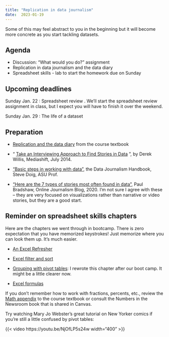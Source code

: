 ```yaml
---
title: "Replication in data journalism"
date:  2023-01-19
--- 
```


Some of this may feel abstract to you in the beginning but it will become more concrete as you start tackling datasets. 

## Agenda

* Discussion: "What would you do?" assignment
* Replication in data journalism and the data diary
* Spreadsheet skills - lab to start the homework due on Sunday

## Upcoming deadlines

[Sunday Jan. 22]{.sked-dates} : Spreadsheet review . We'll start the spreadsheet review assignment in class, but I expect you will have to finish it over the weekend. 

[Sunday Jan. 29]{.sked-dates} : The life of a dataset

## Preparation

* [Replication and the data diary](https://cronkitedata.github.io/djtextbook/start-data-diary.html) from the course textbook

* “ [Take an Interviewing Approach to Find Stories in Data](http://mediashift.org/2014/07/take-an-interviewing-approach-to-find-stories-in-data/) ”, by Derek Willis, Mediashift, July 2014.

* ["Basic steps in working with data"](https://datajournalism.com/read/handbook/one/understanding-data/basic-steps-in-working-with-data), the Data Journalism Handbook, Steve Doig, ASU Prof.

* ["Here are the 7 types of stories most often found in data"](https://onlinejournalismblog.com/2020/08/11/here-are-the-7-types-of-stories-most-often-found-in-data/), Paul Bradshaw, Online Journalism Blog, 2020. I'm not sure I agree with these -- they are very focused on visualizations rather than narrative or video stories, but they are a good start. 

## Reminder on spreadsheet skills chapters

Here are the chapters we went through in bootcamp.  There is zero expectation that you have memorized keystrokes! Just memorize where you can look them up. It's much easier.

*  [An Excel Refresher](https://cronkitedata.github.io/djtextbook/xl-refresher.html)  

*  [Excel filter and sort](https://cronkitedata.github.io/djtextbook/xl-filter-sort.html) 

* [Grouping with pivot tables](https://cronkitedata.github.io/djtextbook/xl-pivot.html): I rewrote this chapter after our boot camp. It might be a little clearer now. 

*  [Excel formulas](https://cronkitedata.github.io/djtextbook/xl-formulas.html) 

If you don't remember how to work with fractions, percents, etc., review the [Math appendix](https://cronkitedata.github.io/djtextbook/appendix-math.html) to the course textbook or consult the Numbers in the Newsroom book that is shared in Canvas. 

Try watching Mary Jo Webster's great tutorial on New Yorker comics if you're still a little confused by pivot tables: 

{{< video https://youtu.be/NjOfLP5s24w width="400"  >}}




